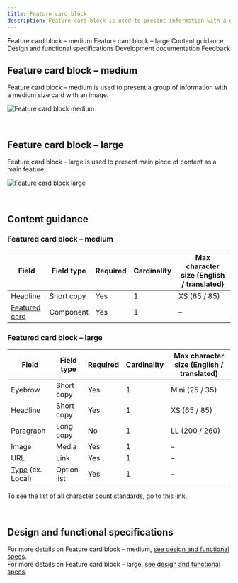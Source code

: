 ```yaml
---
title: Feature card block
description: Feature card block is used to present information with a group of cards.
---
```



<ComponentDescription name="Feature card block" type="layout" />

<AnchorLinks>

<AnchorLink>Feature card block – medium</AnchorLink>
<AnchorLink>Feature card block – large</AnchorLink>
<AnchorLink>Content guidance</AnchorLink>
<AnchorLink>Design and functional specifications</AnchorLink>
<AnchorLink>Development documentation</AnchorLink>
<AnchorLink>Feedback</AnchorLink>

</AnchorLinks>

## Feature card block – medium

Feature card block – medium is used to present a group of information with a medium size card with an image.

![Feature card block medium](../../images/pattern/feature-card-block/feature-card-block-medium.jpg)

<br />

## Feature card block – large

Feature card block – large is used to present main piece of content as a main feature.

![Feature card block large](../../images/pattern/feature-card-block/feature-card-block-large.jpg)

<br />

## Content guidance

### Featured card block – medium

| Field                                                                                            | Field type | Required | Cardinality | Max character size (English / translated) |
| ------------------------------------------------------------------------------------------------ | ---------- | -------- | ----------- | ----------------------------------------- |
| Headline                                                                                         | Short copy | Yes      | 1           | XS (65 / 85)                              |
| [Featured card](https://www.ibm.com/standards/carbon/components/feature-card) | Component  | Yes      | 1           | –                                         |

### Featured card block – large

| Field                                                                                      | Field type  | Required | Cardinality | Max character size (English / translated) |
| ------------------------------------------------------------------------------------------ | ----------- | -------- | ----------- | ----------------------------------------- |
| Eyebrow                                                                                    | Short copy  | Yes      | 1           | Mini (25 / 35)                            |
| Headline                                                                                   | Short copy  | Yes      | 1           | XS (65 / 85)                              |
| Paragraph                                                                                  | Long copy   | No       | 1           | LL (200 / 260)                            |
| Image                                                                                      | Media       | Yes      | 1           | –                                         |
| URL                                                                                        | Link        | Yes      | 1           | –                                         |
| [Type](https://www.ibm.com/standards/carbon/components/cta) (ex. Local) | Option list | Yes      | 1           | –                                         |

To see the list of all character count standards, go to this <a href="https://github.com/carbon-design-system/carbon-for-ibm-dotcom-website/wiki/Character-count-standards" target="_blank">link</a>.

<br />

## Design and functional specifications

For more details on Feature card block – medium, [see design and functional specs](https://ibm.box.com/s/pasipprq3njaholcg9bgtnv7khzq4kkq).<br />
For more details on Feature card block – large, [see design and functional specs](https://ibm.box.com/s/fort8v1pj93z0ax6zgipcu0mbxsuwry1).

<ComponentFooter name="Feature card block" type="layout" />
